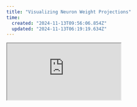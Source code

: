 ```yaml
---
title: "Visualizing Neuron Weight Projections"
time:
  created: "2024-11-13T09:56:06.854Z"
  updated: "2024-11-13T06:19:19.634Z"
---
```


<div className="w-full h-fulll absolute scale-[0.8]">
 <iframe
    src="https://model-viz.vercel.app"
    className="h-full w-full border-none"
    title="Embedded Page"
  />
</div>